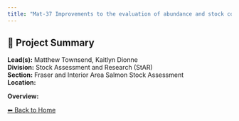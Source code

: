 ```yaml
---
title: "Mat-37 Improvements to the evaluation of abundance and stock composition for Fraser River Juvenile Salmon"
---
```


## 🧬 Project Summary

**Lead(s):** Matthew Townsend, Kaitlyn Dionne  
**Division:** Stock Assessment and Research (StAR)  
**Section:** Fraser and Interior Area Salmon Stock Assessment  
**Location:**   

**Overview:**  


[⬅ Back to Home](../index.qmd)
